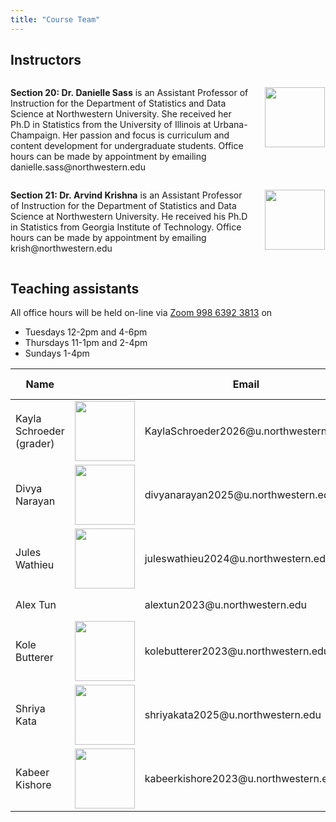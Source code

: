 ---
title: "Course Team"
---

## Instructors

::: columns
::: {.column width="80%"}
**Section 20: Dr. Danielle Sass** is an Assistant Professor of Instruction for the Department of Statistics and Data Science at Northwestern University. She received her Ph.D in Statistics from the University of Illinois at Urbana-Champaign. Her passion and focus is curriculum and content development for undergraduate students. Office hours can be made by appointment by emailing danielle.sass\@northwestern.edu
:::

::: {.column width="20%"}
![](images/ta/profile_sass.jpg){height="1in"}
:::
:::

::: columns
::: {.column width="80%"}
**Section 21: Dr. Arvind Krishna** is an Assistant Professor of Instruction for the Department of Statistics and Data Science at Northwestern University. He received his Ph.D in Statistics from Georgia Institute of Technology. Office hours can be made by appointment by emailing krish\@northwestern.edu
:::

::: {.column width="20%"}
![](images/ta/profile_krish.jpg){height="1in"}
:::
:::

## Teaching assistants

All office hours will be held on-line via [Zoom 998 6392 3813](https://northwestern.zoom.us/j/99863923813) on

- Tuesdays 12-2pm and 4-6pm
- Thursdays 11-1pm and 2-4pm
- Sundays 1-4pm

| Name                     |                                                 | Email                                  | Office hours    |
|-----------------|-----------------|---------------------|------------------|
| Kayla Schroeder (grader) | ![](images/ta/profile_kayla.jpg){height="1in"}  | KaylaSchroeder2026\@u.northwestern.edu | By appointment  |
| Divya Narayan            | ![](images/ta/profile_divya.jpg){height="1in"}  | divyanarayan2025\@u.northwestern.edu   | Tuesday 12-2pm  |
| Jules Wathieu            | ![](images/ta/profile_jules.jpg){height="1in"}  | juleswathieu2024\@u.northwestern.edu   | Tuesday 4-6pm   |
| Alex Tun                 |                                                 | alextun2023\@u.northwestern.edu        | Thursday 11-1pm |
| Kole Butterer            | ![](images/ta/profile_kole.jpg){height="1in"}   | kolebutterer2023\@u.northwestern.edu   | Thursday 2-4pm  |
| Shriya Kata              | ![](images/ta/profile_shriya.jpg){height="1in"} | shriyakata2025\@u.northwestern.edu     | Sunday 1-3pm    |
| Kabeer Kishore           | ![](images/ta/profile_kabeer.jpg){height="1in"} | kabeerkishore2023\@u.northwestern.edu  | Sunday 2-4pm    |
